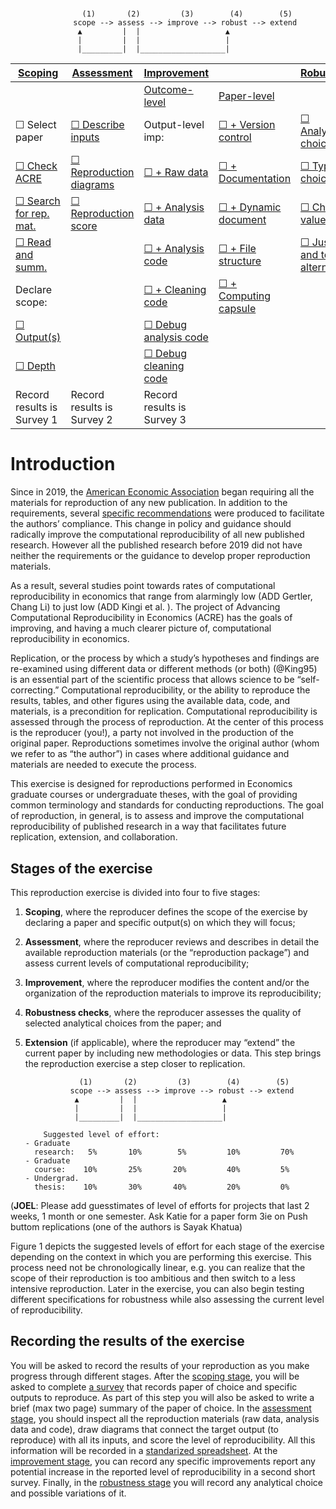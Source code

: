 #  {-}

                    (1)       (2)         (3)        (4)        (5)
                  scope --> assess --> improve --> robust --> extend
                   ▲         |  |                   ▲
                   |         |  |                   |
                   |_________|  |___________________|



| [Scoping](#scoping)   	                      | [Assessment](#assessment) 	                    | [Improvement](#improvements)        |                                            | [Robustness](#robust)                           	| Extensions 	      |     
|-------------------------------------------------|-----------------------------------------------	|---------------------------------    |------------                                |------------                                     	|-----------	      |    
|                        	                      |                          	                    | [Outcome-level](#improvements) 	  | [Paper-level](#paper-level)                |                                                 	|            	      |     
| &#9744; Select paper  	                      |   [&#9744; Describe inputs](#describe-inputs) 	|  Output-level imp:                  | [&#9744; + Version control](#paper-level)  | [&#9744; Analytical choices](#id-analy)           	| &#9744; New method  |
| [&#9744; Check ACRE](#check-acre)   	          |   [&#9744; Reproduction diagrams](#diagram)  	|  [&#9744; + Raw data](#rd) 	      | [&#9744; + Documentation](#paper-level)    | [&#9744; Type of choice](#id-type)              	| &#9744; New data    |
| [&#9744; Search for rep. mat.](#verify-rep-mat) |   [&#9744; Reproduction score](#score)  	    |  [&#9744; + Analysis data](#ad)     | [&#9744; + Dynamic document](#paper-level) | [&#9744; Choice value](#id-val)                  	| &#9744; New question|
| [&#9744;  Read and summ.](#read-summ)           |                                                	|  [&#9744; + Analysis code](#ac)     | [&#9744; + File structure](#paper-level)   | [&#9744; Justify and test alternatives](#test-rob) |            	      |
|   Declare scope:                                |                                                	|  [&#9744; + Cleaning code](#cc)     | [&#9744; + Computing capsule](#paper-level)|                                                    |           	      |
|     [&#9744; Output(s)](#outputs)               |                                                 |  [&#9744; Debug analysis code](#dac)|                                            |                                                    |           	      |
|     [&#9744; Depth](#intensive)                 |                                                	|  [&#9744; Debug cleaning code](#dcc)|                                            |                                                    |           	      |
|     Record results is Survey 1                  |      Record results is Survey 2              	|    Record results is Survey 3       |                                            |                                                    |           	      |



# Introduction {#intro}

Since in 2019, the [American Economic Association](https://www.aeaweb.org/journals/policies/data-code/) began requiring all the materials for reproduction of any new publication. In addition to the requirements, several [specific recommendations](https://aeadataeditor.github.io/aea-de-guidance/) were produced to facilitate the authors' compliance. This change in policy and guidance should radically improve the computational reproducibility of all new published research. However all the published research before 2019 did not have neither the requirements or the guidance to develop proper reproduction materials.

As a result, several studies point towards rates of computational reproducibility in economics that range from alarmingly low (ADD Gertler, Chang Li) to just low (ADD Kingi et al. ). The project of Advancing Computational Reproducibility in Economics (ACRE) has the goals of improving, and having a much clearer picture of, computational reproducibility in economics.

Replication, or the process by which a study’s hypotheses and findings are re-examined using different data or different methods (or both) (@King95) is an essential part of the scientific process that allows science to be “self-correcting.” Computational reproducibility, or the ability to reproduce the results, tables, and other figures using the available data, code, and materials, is a precondition for replication. Computational reproducibility is assessed through the process of reproduction. At the center of this process is the reproducer (you!), a party not involved in the production of the original paper. Reproductions sometimes involve the original author (whom we refer to as “the author”) in cases where additional guidance and materials are needed to execute the process.  

This exercise is designed for reproductions performed in Economics graduate courses or undergraduate theses, with the goal of providing common terminology and standards for conducting reproductions. The goal of reproduction, in general, is to assess and improve the computational reproducibility of published research in a way that facilitates future replication, extension, and collaboration.   


## Stages of the exercise

This reproduction exercise is divided into four to five stages:   

1.	**Scoping**, where the reproducer defines the scope of the exercise by declaring a paper and specific output(s) on which they will focus;  
2.	**Assessment**, where the reproducer reviews and describes in detail the available reproduction materials (or the “reproduction package”) and assess current levels of computational reproducibility;  
3.	**Improvement**, where the reproducer modifies the content and/or the organization of the reproduction materials to improve its reproducibility;  
4.	**Robustness checks**, where the reproducer assesses the quality of selected analytical choices from the paper; and  
5.	**Extension** (if applicable), where the reproducer  may “extend” the current paper by including new methodologies or data. This step brings the reproduction exercise a step closer to replication.


    
                    (1)       (2)         (3)        (4)        (5)
                  scope --> assess --> improve --> robust --> extend
                   ▲         |  |                   ▲
                   |         |  |                   |
                   |_________|  |___________________|

            Suggested level of effort:
        - Graduate
          research:   5%       10%        5%         10%         70%
        - Graduate
          course:    10%       25%       20%         40%         5%
        - Undergrad.
          thesis:    10%       30%       40%         20%         0%

(**JOEL**: Please add guesstimates of level of efforts for projects that last 2 weeks, 1 month or one semester. Ask Katie for a paper form 3ie on Push buttom replications (one of the authors is Sayak Khatua)

Figure 1 depicts the suggested levels of effort for each stage of the exercise depending on the context in which you are performing this exercise. This process need not be chronologically linear, e.g. you can realize that the scope of their reproduction is too ambitious and then switch to a less intensive reproduction. Later in the exercise, you can also begin testing different specifications for robustness while also assessing the current level of reproducibility.

## Recording the results of the exercise

You will be asked to record the results of your reproduction as you make progress through different stages. After the [scoping stage](#scoping), you will be asked to complete [a survey](https://berkeley.qualtrics.com/jfe/form/SV_8hLHNI6LGSYchEN) that records paper of choice and specific outputs to reproduce. As part of this step you will also be asked to write a brief (max two page) summary of the paper of choice. In the [assessment stage](#assessment), you should inspect all the reproduction materials (raw data, analysis data and code), draw diagrams that connect the target output (to reproduce) with all its inputs, and score the level of reproducibility. All this information will be recorded in a [standarized spreadsheet](ADD LINK). At the [improvement  stage]((#improvements)), you can record any specific improvements report any potential increase in the reported level of reproducibility in a second short survey. Finally, in the [robustness stage](#robust) you will record any analytical choice and possible variations of it.

